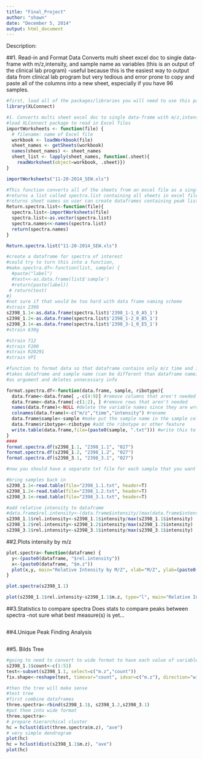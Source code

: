 ```yaml
---
title: "Final_Project"
author: "shawn"
date: "December 5, 2014"
output: html_document
---
```


Description:

##1. Read-in and Format Data
Converts multi sheet excel doc to single data-frame with m/z,intensity, and sample name as variables (this is an output of the clinical lab program)
  -useful because this is the easiest way to output data from clinical lab program  	but very tedious and error prone to copy and paste all of the columns into a new 	sheet, especially if you have 96 samples.


```r
#first, load all of the packages/libraries you will need to use this package
library(XLConnect)

#1. Converts multi sheet excel doc to single data-frame with m/z,intensity, 
#load XLConnect package to read in Excel files
importWorksheets <- function(file) {
  # filename: name of Excel file
  workbook <- loadWorkbook(file)
  sheet_names <- getSheets(workbook)
  names(sheet_names) <- sheet_names
  sheet_list <- lapply(sheet_names, function(.sheet){
    readWorksheet(object=workbook, .sheet)})
}

importWorksheets("11-20-2014_SEW.xls")

#This function converts all of the sheets from an excel file as a single list
#returns a list called spectra.list containing all sheets in excel file to global enironment
#returns sheet names so user can create dataframes containing peak lists of interest
Return.spectra.list<-function(file){
  spectra.list<-importWorksheets(file)
  spectra.list<-as.vector(spectra.list)
  spectra.names<<-names(spectra.list)
  return(spectra.names)
}

Return.spectra.list("11-20-2014_SEW.xls")

#create a dataframe for spectra of interest
#could try to turn this into a function, 
#make.spectra.df<-function(list, sample) {
  #paste("label")
  #test<<-as.data.frame(list$'sample')
  #return(paste(label))
 # return(test)
#}
#not sure if that would be too hard with data frame naming scheme
#strain 2398
s2398_1.1<-as.data.frame(spectra.list$'2398_1-1_0_A5_1')
s2398_1.2<-as.data.frame(spectra.list$'2398_1-2_0_B5_1')
s2398_3.1<-as.data.frame(spectra.list$'2398_3-1_0_E5_1')
#strain 630g

#strain 712
#strain F200
#strain R20291
#strain VPI

#function to format data so that dataframe contains only m/z time and intensity
#takes dataframe and sample name (can be different than dataframe name)
#as argument and deletes unnecessary info

format.spectra.df<-function(data.frame, sample, ribotype){
  data.frame<-data.frame[ ,-c(4:9)] #remove columns that aren't needed
  data.frame<-data.frame[-c(1:2), ] #remove rows that aren't needed
  names(data.frame)<-NULL #delete the variable names since they are wrong
  colnames(data.frame)<-c("m/z","time","intensity") #rename
  data.frame$sample<-sample #make put the sample name in the sample column
  data.frame$ribotype<-ribotype #add the ribotype or other feature
  write.table(data.frame,file=(paste0(sample, ".txt"))) #write this to a txt file in working directory
}
####
format.spectra.df(s2398_1.1, "2398_1.1", "027")
format.spectra.df(s2398_1.2, "2398_1.2", "027")
format.spectra.df(s2398_3.1, "2398_3.1", "027")

#now you should have a separate txt file for each sample that you want to look at

#bring samples back in 
s2398_1.1<-read.table(file="2398_1.1.txt", header=T)
s2398_1.2<-read.table(file="2398_1.2.txt", header=T)
s2398_3.1<-read.table(file="2398_3.1.txt", header=T)

#add relative intensity to dataframe
#data.frame$rel.intensity<-(data.frame$intensity/(max(data.frame$intensity)))
s2398_1.1$rel.intensity<-s2398_1.1$intensity/max(s2398_1.1$intensity)
s2398_1.2$rel.intensity<-s2398_1.2$intensity/max(s2398_1.2$intensity)
s2398_3.1$rel.intensity<-s2398_3.1$intensity/max(s2398_3.1$intensity)
```
##2.Plots intensity by m/z

```r

plot.spectra<-function(dataframe) {
  y<-(paste0(dataframe, "$rel.intensity"))
  x<-(paste0(dataframe, "$m.z"))   
  plot(x,y, main="Relative Intensity by M/Z", xlab="M/Z", ylab=(paste0(sample,"Relative Intensity" , xlim=c(2000,13000), ylim=c(0,1))))
}

plot.spectra(s2398_1.1)

plot(s2398_1.1$rel.intensity~s2398_1.1$m.z, type="l", main="Relative Intensity by M/Z", xlab="M/Z", ylab="Relative Intensity" , xlim=c(2000,13000), ylim=c(0,1))


```
##3.Statistics to compare spectra
Does stats to compare peaks between spectra
-not sure what best measure(s) is yet…
```r

```
##4.Unique Peak Finding Analysis
```r

```
##5. Bilds Tree 

```r
#going to need to convert to wide format to have each value of variable (m/z) as a column, and samples as a row.
s2398_1.1$count<-c(1:51)
test<-subset(s2398_1.1, select=c("m.z","count"))
fix.shape<-reshape(test, timevar="count", idvar=c("m.z"), direction="wide")

#then the tree will make sense
#test tree
#first combine dataframes
three.spectra<-rbind(s2398_1.1$, s2398_1.2,s2398_3.1)
#put them into wide format
three.spectra<-
# prepare hierarchical cluster
hc = hclust(dist(three.spectra$m.z), "ave")
# very simple dendrogram
plot(hc)
hc = hclust(dist(s2398_1.1$m.z), "ave")
plot(hc)
```

